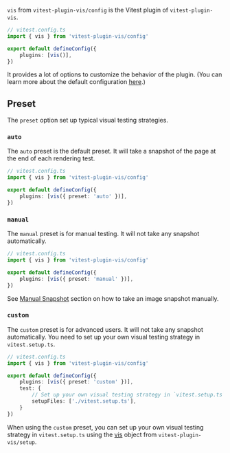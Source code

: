 
<Meta title="vitest-plugin-vis/config/vis" />

`vis` from `vitest-plugin-vis/config` is the Vitest plugin of `vitest-plugin-vis`.

```ts
// vitest.config.ts
import { vis } from 'vitest-plugin-vis/config'

export default defineConfig({
	plugins: [vis()],
})
```

It provides a lot of options to customize the behavior of the plugin.
(You can learn more about the default configuration [here](/docs/overview--docs#basic-configuration).)

## Preset

The `preset` option set up typical visual testing strategies.

### `auto`

The `auto` preset is the default preset.
It will take a snapshot of the page at the end of each rendering test.

```ts
// vitest.config.ts
import { vis } from 'vitest-plugin-vis/config'

export default defineConfig({
	plugins: [vis({ preset: 'auto' })],
})
```

### `manual`

The `manual` preset is for manual testing.
It will not take any snapshot automatically.

```ts
// vitest.config.ts
import { vis } from 'vitest-plugin-vis/config'

export default defineConfig({
	plugins: [vis({ preset: 'manual' })],
})
```

See [Manual Snapshot](/docs/expect-tomatchimagesnapshot--docs) section on how to take an image snapshot manually.

### `custom`

The `custom` preset is for advanced users.
It will not take any snapshot automatically.
You need to set up your own visual testing strategy in `vitest.setup.ts`.

```ts
// vitest.config.ts
import { vis } from 'vitest-plugin-vis/config'

export default defineConfig({
	plugins: [vis({ preset: 'custom' })],
	test: {
		// Set up your own visual testing strategy in `vitest.setup.ts`.
		setupFiles: ['./vitest.setup.ts'],
	}
})
```

When using the `custom` preset, you can set up your own visual testing strategy in `vitest.setup.ts` using the [vis](/docs/vitest-plugin-vis-setup-vis--docs) object from `vitest-plugin-vis/setup`.

[vitest-plugin-vis]: https://npmjs.org/package/vitest-plugin-vis


